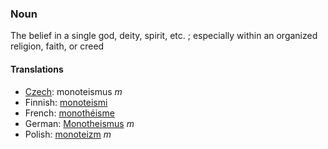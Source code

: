 === Noun ===

The belief in a single god, deity, spirit, etc. ; especially within an organized religion, faith, or creed

==== Translations====

*[[Czech]]: monoteismus   ''m''
*Finnish: [[monoteismi]]
*French: [[monothéisme]]
*German: [[Monotheismus]] ''m''
*Polish: [[monoteizm]] ''m''